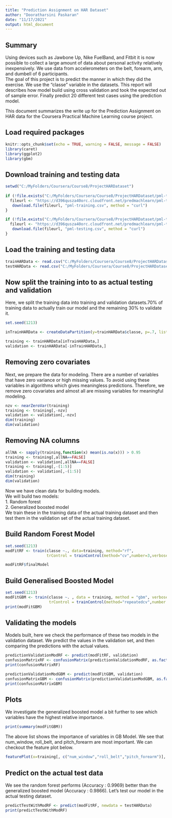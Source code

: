 ```yaml
---
title: "Prediction Assignment on HAR Dataset"
author: "Dooratharsini Paskaran"
date: "11/17/2021"
output: html_document
---
```

## Summary

Using devices such as Jawbone Up, Nike FuelBand, and Fitbit it is now possible to collect a large amount of data about personal activity relatively inexpensively. We use data from accelerometers on the belt, forearm, arm, and dumbell of 6 participants.  
The goal of this project is to predict the manner in which they did the exercise. We use the "classe" variable in the datasets. This report will describes how model build using cross validation and took the expected out of sample error. Finally predict 20 different test cases using the prediction model. 

This document summarizes the write up for the Prediction Assignment on HAR data for the Coursera Practical Machine Learning course project.

## Load required packages
```r
knitr::opts_chunk$set(echo = TRUE, warning = FALSE, message = FALSE)
library(caret)
library(ggplot2)
library(gbm)
```

## Download training and testing data

```r
setwd("C:/MyFolders/Coursera/Course8/ProjectHARDataset")
      
if (!file.exists("C:/MyFolders/Coursera/Course8/ProjectHARDataset/pml-training.csv")){
  fileurl <- "https://d396qusza40orc.cloudfront.net/predmachlearn/pml-training.csv"
   download.file(fileurl, "pml-training.csv", method = "curl")
}

if (!file.exists("C:/MyFolders/Coursera/Course8/ProjectHARDataset/pml-testing.csv")){
  fileurl <- "https://d396qusza40orc.cloudfront.net/predmachlearn/pml-testing.csv"
   download.file(fileurl, "pml-testing.csv", method = "curl")
}
```

## Load the training and testing data

```r
trainHARData <- read.csv("C:/MyFolders/Coursera/Course8/ProjectHARDataset/pml-training.csv", header = TRUE)
testHARData <- read.csv("C:/MyFolders/Coursera/Course8/ProjectHARDataset/pml-testing.csv", header = TRUE)

```


## Now split the training into to as actual testing and validation
Here, we split the training data into training and validation datasets.70% of training data to actually train our model and the remaining 30% to validate it.
```r
set.seed(1213)

inTrainHARData <- createDataPartition(y=trainHARData$classe, p=.7, list = FALSE)

training <- trainHARData[inTrainHARData,]
validation <- trainHARData[-inTrainHARData,]

```

## Removing zero covariates
Next, we prepare the data for modeling. There are a number of variables that have zero variance or high missing values. To avoid using these variables in algorithms which gives meaningless predictions. Therefore, we remove zero covariates and almost all are missing variables for meaningful modeling.

```r
nzv <- nearZeroVar(training)
training <- training[,-nzv]
validation <- validation[,-nzv]
dim(training)
dim(validation)
```

## Removing NA columns

```r
allNA <- sapply(training,function(x) mean(is.na(x))) > 0.95
training <- training[,allNA==FALSE]
validation <- validation[,allNA==FALSE]
training <- training[,-(1:5)]
validation <- validation[,-(1:5)]
dim(training)
dim(validation)

```


Now we have clean data for building models.  
We will build two models:  
1. Random forest  
2. Generalized boosted model  
We train these in the training data of the actual training dataset and then test them in the validation set of the actual training dataset.  

## Build Random Forest Model
```r
set.seed(1213)
modFitRF <- train(classe ~., data=training, method="rf",
                  trControl = trainControl(method="cv",number=3,verboseIter=FALSE))

modFitRF$finalModel
```


## Build Generalised Boosted Model

```r
set.seed(1213)
modFitGBM <- train(classe ~. , data = training, method = "gbm", verbose=FALSE , 
                   trControl = trainControl(method="repeatedcv",number = 5,repeats = 1))
print(modFitGBM)
```


## Validating the models
Models built, here we check the performance of these two models in the validation dataset. We predict the values in the validation set, and then comparing the predictions with the actual values.
```r
predictionValidationModRF <- predict(modFitRF, validation)
confusionMatrixRF <- confusionMatrix(predictionValidationModRF, as.factor(validation$classe))
print(confusionMatrixRF)
```

```r
predictionValidationModGBM <- predict(modFitGBM, validation)
confusionMatrixGBM <- confusionMatrix(predictionValidationModGBM, as.factor(validation$classe))
print(confusionMatrixGBM)
```

## Plots

We investigate the generalized boosted model a bit further to see which variables have the highest relative importance.

```r
print(summary(modFitGBM))
```

The above list shows the importance of variables in GB Model. We see that num_window, roll_belt, and pitch_forearm are most important. We can checkout the feature plot below.
```r
featurePlot(x=training[, c("num_window","roll_belt","pitch_forearm")], y=training$classe, plot="pairs")
```


## Predict on the actual test data
We see the random forest performs (Accuracy : 0.9969) better than the generalized boosted model (Accuracy : 0.9866). Let's test our model in the actual testing dataset.
```r
predictTestWithModRF <- predict(modFitRF, newdata = testHARData)
print(predictTestWithModRF)
```

